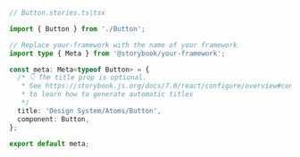```ts
// Button.stories.ts|tsx

import { Button } from './Button';

// Replace your-framework with the name of your framework
import type { Meta } from '@storybook/your-framework';

const meta: Meta<typeof Button> = {
  /* 👇 The title prop is optional.
   * See https://storybook.js.org/docs/7.0/react/configure/overview#configure-story-loading
   * to learn how to generate automatic titles
   */
  title: 'Design System/Atoms/Button',
  component: Button,
};

export default meta;
```
